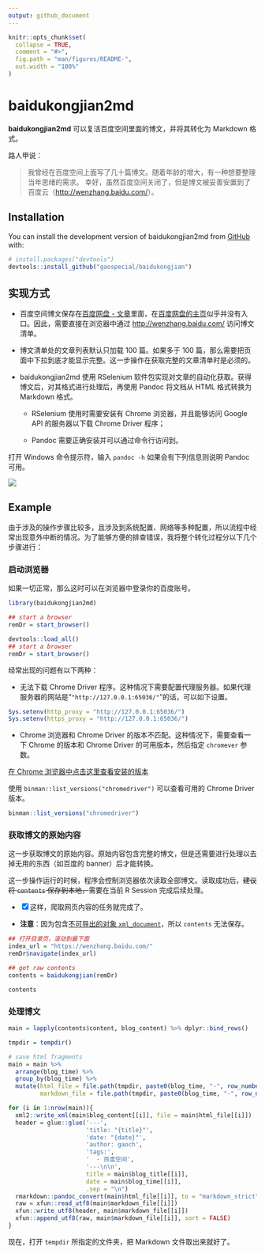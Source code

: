 ```yaml
---
output: github_document
---
```


<!-- README.md is generated from README.Rmd. Please edit that file -->

```r
knitr::opts_chunk$set(
  collapse = TRUE,
  comment = "#>",
  fig.path = "man/figures/README-",
  out.width = "100%"
)
```

# baidukongjian2md

<!-- badges: start -->
<!-- badges: end -->

**baidukongjian2md** 可以复活百度空间里面的博文，并将其转化为 Markdown 格式。

路人甲说：

> 我曾经在百度空间上面写了几十篇博文。随着年龄的增大，有一种想要整理当年思绪的需求。 幸好，虽然百度空间关闭了，但是博文被妥善安置到了百度云（<http://wenzhang.baidu.com/>）。

## Installation

You can install the development version of baidukongjian2md from [GitHub](https://github.com/) with:

``` r
# install.packages("devtools")
devtools::install_github("gaospecial/baidukongjian")
```

## 实现方式

- 百度空间博文保存在[百度网盘 - 文章](http://wenzhang.baidu.com/)里面，在[百度网盘的主页](https://pan.baidu.com/)似乎并没有入口。因此，需要直接在浏览器中通过 <http://wenzhang.baidu.com/> 访问博文清单。

- 博文清单处的文章列表默认只加载 100 篇。如果多于 100 篇，那么需要把页面中下拉到底才能显示完整。这一步操作在获取完整的文章清单时是必须的。

- baidukongjian2md 使用 RSelenium 软件包实现对文章的自动化获取。获得博文后，对其格式进行处理后，再使用 Pandoc 将文档从 HTML 格式转换为 Markdown 格式。

  - RSelenium 使用时需要安装有 Chrome 浏览器，并且能够访问 Google API 的服务器以下载 Chrome Driver 程序；
  
  - Pandoc 需要正确安装并可以通过命令行访问到。
  
打开 Windows 命令提示符，输入 `pandoc -h` 如果会有下列信息则说明 Pandoc 可用。
  
![](https://vnote-1251564393.cos.ap-chengdu.myqcloud.com/typora-img/20211209181746.png)


## Example


由于涉及的操作步骤比较多，且涉及到系统配置、网络等多种配置，所以流程中经常出现意外中断的情况。为了能够方便的排查错误，我将整个转化过程分以下几个步骤进行：

### 启动浏览器

如果一切正常，那么这时可以在浏览器中登录你的百度账号。

```r
library(baidukongjian2md)

## start a browser
remDr = start_browser()
```
```r
devtools::load_all()
## start a browser
remDr = start_browser()
```

经常出现的问题有以下两种：

- 无法下载 Chrome Driver 程序。这种情况下需要配置代理服务器。如果代理服务器的网站是“`"http://127.0.0.1:65036/"`”的话，可以如下设置。

```r
Sys.setenv(http_proxy = "http://127.0.0.1:65036/")
Sys.setenv(https_proxy = "http://127.0.0.1:65036/")

```

- Chrome 浏览器和 Chrome Driver 的版本不匹配。这种情况下，需要查看一下 Chrome 的版本和 Chrome Driver 的可用版本，然后指定 `chromever` 参数。

[在 Chrome 浏览器中点击这里查看安装的版本](chrome://settings/help)

使用 `binman::list_versions("chromedriver")` 可以查看可用的 Chrome Driver 版本。

```r
binman::list_versions("chromedriver")
```

### 获取博文的原始内容

这一步获取博文的原始内容。原始内容包含完整的博文，但是还需要进行处理以去掉无用的东西（如百度的 banner）后才能转换。

这一步操作运行的时候，程序会控制浏览器依次读取全部博文。读取成功后，~~建议将 `contents` 保存到本地，~~需要在当前 R Session 完成后续处理。

- [x] 这样，爬取网页内容的任务就完成了。

- **注意**：因为包含[不可导出的对象 `xml_document`](https://cran.r-project.org/web/packages/future/vignettes/future-4-non-exportable-objects.html)，所以 `contents` 无法保存。



```r
## 打开目录页，滚动到最下面
index_url = "https://wenzhang.baidu.com/"
remDr$navigate(index_url)
```


```r
## get raw contents
contents = baidukongjian(remDr)

contents
```


### 处理博文

```r
main = lapply(contents$content, blog_content) %>% dplyr::bind_rows()

tmpdir = tempdir()

# save html fragments
main = main %>%
  arrange(blog_time) %>%
  group_by(blog_time) %>%
  mutate(html_file = file.path(tmpdir, paste0(blog_time, "-", row_number(),".html")),
         markdown_file = file.path(tmpdir, paste0(blog_time, "-", row_number(),".md")))

for (i in 1:nrow(main)){
  xml2::write_xml(main$blog_content[[i]], file = main$html_file[[i]])
  header = glue::glue('---',
                      'title: "{title}"',
                      'date: "{date}"',
                      'author: gaoch',
                      'tags:',
                      '  - 百度空间',
                      '---\n\n',
                      title = main$blog_title[[i]], 
                      date = main$blog_time[[i]],
                      .sep = "\n")
  rmarkdown::pandoc_convert(main$html_file[[i]], to = "markdown_strict", output = main$markdown_file[[i]])
  raw = xfun::read_utf8(main$markdown_file[[i]])
  xfun::write_utf8(header, main$markdown_file[[i]])
  xfun::append_utf8(raw, main$markdown_file[[i]], sort = FALSE)
}
```

现在，打开 `tempdir` 所指定的文件夹，把 Markdown 文件取出来就好了。
